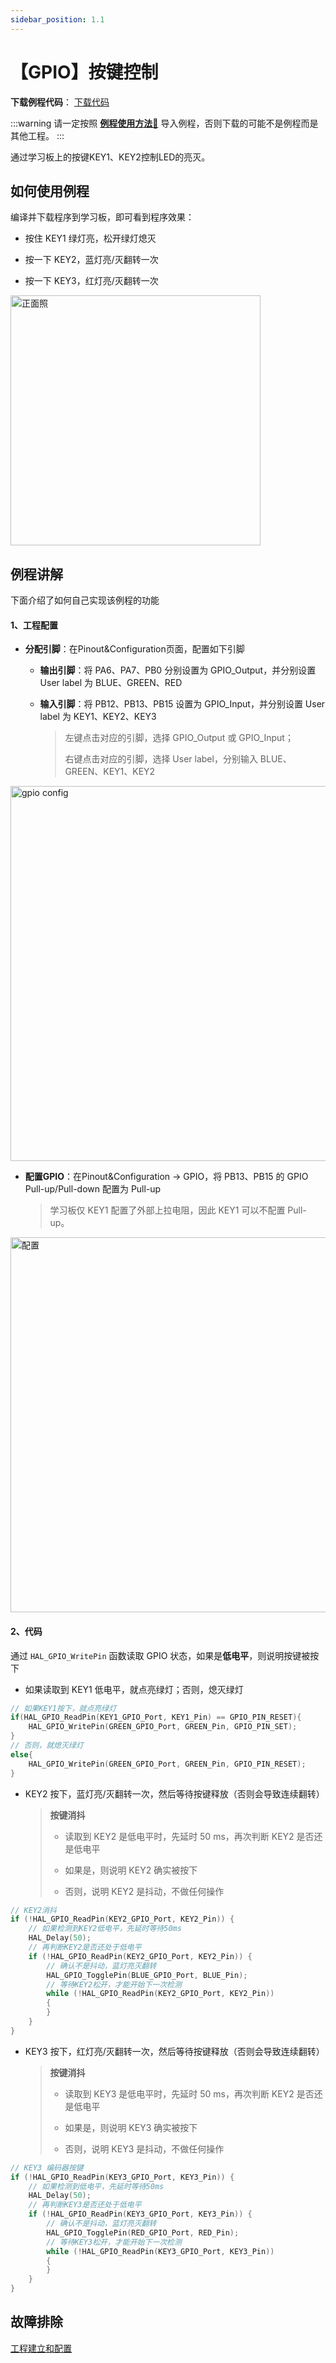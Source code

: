 ```yaml
---
sidebar_position: 1.1
---
```

# 【GPIO】按键控制

**下载例程代码**： <a href="https://pan.baidu.com/s/1UE4Sw3llYVgAtMOltWPMJA?pwd=pej4" class="source_download_button" target="_blank">下载代码</a> 

:::warning
请一定按照 <a href="/docs/stm32/example/HowToImportExample" target="_blank">**例程使用方法🔗**</a> 导入例程，否则下载的可能不是例程而是其他工程。
:::

通过学习板上的按键KEY1、KEY2控制LED的亮灭。

## 如何使用例程

编译并下载程序到学习板，即可看到程序效果：

- 按住 KEY1 绿灯亮，松开绿灯熄灭

- 按一下 KEY2，蓝灯亮/灭翻转一次

- 按一下 KEY3，红灯亮/灭翻转一次

<div style={{ display: "flex", justifyContent: "center", alignItems: "center", marginBottom: "20px"}}>
<img src={require('./img/GPIO_key/正面照.png').default} alt="正面照" width="400px" />
</div>

## 例程讲解

下面介绍了如何自己实现该例程的功能

#### 1、工程配置

- **分配引脚**：在Pinout&Configuration页面，配置如下引脚

  - **输出引脚**：将 PA6、PA7、PB0 分别设置为 GPIO_Output，并分别设置 User label 为 BLUE、GREEN、RED

  - **输入引脚**：将 PB12、PB13、PB15 设置为 GPIO_Input，并分别设置 User label 为 KEY1、KEY2、KEY3

    > 左键点击对应的引脚，选择 GPIO_Output 或 GPIO_Input；
    >
    > 右键点击对应的引脚，选择 User label，分别输入 BLUE、GREEN、KEY1、KEY2

<div style={{ display: "flex", justifyContent: "center", alignItems: "center", marginBottom: "20px"}}>
<img src={require('./img/GPIO_key/gpio config.png').default} alt="gpio config" width="600px" />
</div>

- **配置GPIO**：在Pinout&Configuration -> GPIO，将 PB13、PB15 的 GPIO Pull-up/Pull-down 配置为 Pull-up

    > 学习板仅 KEY1 配置了外部上拉电阻，因此 KEY1 可以不配置 Pull-up。

<div style={{ display: "flex", justifyContent: "center", alignItems: "center", marginBottom: "20px"}}>
<img src={require('./img/GPIO_key/配置.png').default} alt="配置" width="600px" />
</div>

#### 2、代码

通过 `HAL_GPIO_WritePin` 函数读取 GPIO 状态，如果是**低电平**，则说明按键被按下

- 如果读取到 KEY1 低电平，就点亮绿灯；否则，熄灭绿灯

```c
// 如果KEY1按下，就点亮绿灯
if(HAL_GPIO_ReadPin(KEY1_GPIO_Port, KEY1_Pin) == GPIO_PIN_RESET){
    HAL_GPIO_WritePin(GREEN_GPIO_Port, GREEN_Pin, GPIO_PIN_SET);
}
// 否则，就熄灭绿灯
else{
    HAL_GPIO_WritePin(GREEN_GPIO_Port, GREEN_Pin, GPIO_PIN_RESET);
}
```

- KEY2 按下，蓝灯亮/灭翻转一次，然后等待按键释放（否则会导致连续翻转）

    > **按键消抖**
    > - 读取到 KEY2 是低电平时，先延时 50 ms，再次判断 KEY2 是否还是低电平
    >
    > - 如果是，则说明 KEY2 确实被按下
    >
    > - 否则，说明 KEY2 是抖动，不做任何操作

```c
// KEY2消抖
if (!HAL_GPIO_ReadPin(KEY2_GPIO_Port, KEY2_Pin)) {
    // 如果检测到KEY2低电平，先延时等待50ms
    HAL_Delay(50);
    // 再判断KEY2是否还处于低电平
    if (!HAL_GPIO_ReadPin(KEY2_GPIO_Port, KEY2_Pin)) {
        // 确认不是抖动，蓝灯亮灭翻转
        HAL_GPIO_TogglePin(BLUE_GPIO_Port, BLUE_Pin);
        // 等待KEY2松开，才能开始下一次检测
        while (!HAL_GPIO_ReadPin(KEY2_GPIO_Port, KEY2_Pin)) 
        {
        }
    }
}
```

- KEY3 按下，红灯亮/灭翻转一次，然后等待按键释放（否则会导致连续翻转）

    > **按键消抖**
    > - 读取到 KEY3 是低电平时，先延时 50 ms，再次判断 KEY2 是否还是低电平
    >
    > - 如果是，则说明 KEY3 确实被按下
    >
    > - 否则，说明 KEY3 是抖动，不做任何操作
    
```c
// KEY3 编码器按键
if (!HAL_GPIO_ReadPin(KEY3_GPIO_Port, KEY3_Pin)) {
    // 如果检测到低电平，先延时等待50ms
    HAL_Delay(50);
    // 再判断KEY3是否还处于低电平
    if (!HAL_GPIO_ReadPin(KEY3_GPIO_Port, KEY3_Pin)) {
        // 确认不是抖动，蓝灯亮灭翻转
        HAL_GPIO_TogglePin(RED_GPIO_Port, RED_Pin);
        // 等待KEY3松开，才能开始下一次检测
        while (!HAL_GPIO_ReadPin(KEY3_GPIO_Port, KEY3_Pin)) 
        {
        }
    }
}
```

## 故障排除

[工程建立和配置](/docs/stm32/FAQ)